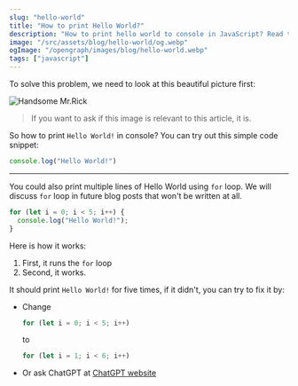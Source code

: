 ```yaml
---
slug: "hello-world"
title: "How to print Hello World?"
description: "How to print hello world to console in JavaScript? Read this article if you can't solve this complex coding problem."
image: "/src/assets/blog/hello-world/og.webp"
ogImage: "/opengraph/images/blog/hello-world.webp"
tags: ["javascript"]
---
```

To solve this problem, we need to look at this beautiful picture first:

![Handsome Mr.Rick](../../assets/blog/hello-world/rick.webp)

> If you want to ask if this image is relevant to this article, it is.

So how to print `Hello World!` in console? You can try out this simple code snippet:

```ts
console.log("Hello World!")
```

---

You could also print multiple lines of Hello World using `for` loop. We will discuss `for` loop in future blog posts that won't be written at all.

```ts 
for (let i = 0; i < 5; i++) {
  console.log("Hello World!");
}
```

Here is how it works:

1. First, it runs the `for` loop
2. Second, it works.

It should print `Hello World!` for five times, if it didn't, you can try to fix it by:

- Change 
  ```js
  for (let i = 0; i < 5; i++)
  ```
  to
  ```js
  for (let i = 1; i < 6; i++)
  ```
- Or ask ChatGPT at [ChatGPT website](https://w.wolf-yuan.dev/project/website/chatGPT)

